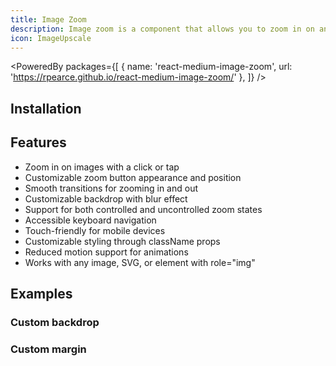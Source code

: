 ```yaml
---
title: Image Zoom
description: Image zoom is a component that allows you to zoom in on an image.
icon: ImageUpscale
---
```


<PoweredBy packages={[
  { name: 'react-medium-image-zoom', url: 'https://rpearce.github.io/react-medium-image-zoom/' },
]} />

<Preview path="image-zoom" />

## Installation

<Installer packageName="image-zoom" />

## Features

- Zoom in on images with a click or tap
- Customizable zoom button appearance and position
- Smooth transitions for zooming in and out
- Customizable backdrop with blur effect
- Support for both controlled and uncontrolled zoom states
- Accessible keyboard navigation
- Touch-friendly for mobile devices
- Customizable styling through className props
- Reduced motion support for animations
- Works with any image, SVG, or element with role="img"

## Examples

### Custom backdrop

<Preview path="image-zoom-background" />

### Custom margin

<Preview path="image-zoom-margin" />
